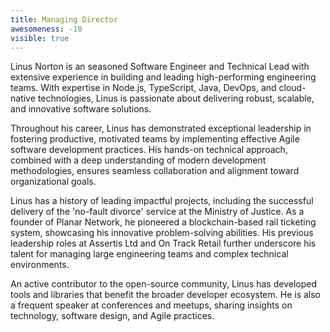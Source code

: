 ```yaml
---
title: Managing Director
awesomeness: -10
visible: true
---
```


Linus Norton is an seasoned Software Engineer and Technical Lead with extensive experience in building and leading high-performing engineering teams. With expertise in Node.js, TypeScript, Java, DevOps, and cloud-native technologies, Linus is passionate about delivering robust, scalable, and innovative software solutions.

Throughout his career, Linus has demonstrated exceptional leadership in fostering productive, motivated teams by implementing effective Agile software development practices. His hands-on technical approach, combined with a deep understanding of modern development methodologies, ensures seamless collaboration and alignment toward organizational goals.

Linus has a history of leading impactful projects, including the successful delivery of the 'no-fault divorce' service at the Ministry of Justice. As a founder of Planar Network, he pioneered a blockchain-based rail ticketing system, showcasing his innovative problem-solving abilities. His previous leadership roles at Assertis Ltd and On Track Retail further underscore his talent for managing large engineering teams and complex technical environments.

An active contributor to the open-source community, Linus has developed tools and libraries that benefit the broader developer ecosystem. He is also a frequent speaker at conferences and meetups, sharing insights on technology, software design, and Agile practices.
